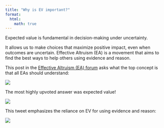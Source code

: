 ```yaml
---
title: "Why is EV important?"
format:
  html:
    math: true
---
```

Expected value is fundamental in decision-making under uncertainty.

It allows us to make choices that maximize positive impact, even when outcomes are uncertain. Effective Altruism (EA) is a movement that aims to find the best ways to help others using evidence and reason. 

This post in the [Effective Altruism (EA) forum](https://forum.effectivealtruism.org/posts/xw7TpRLu5cCEDrkPA/what-is-the-top-concept-that-all-eas-should-understand) asks what the top concept is that all EAs should understand: 

![](assets/eaforum1.png)

The most highly upvoted answer was expected value! 

![](assets/eaforum2.png)

This tweet emphasizes the reliance on EV for using evidence and reason: 

![](assets/evtweet.png)